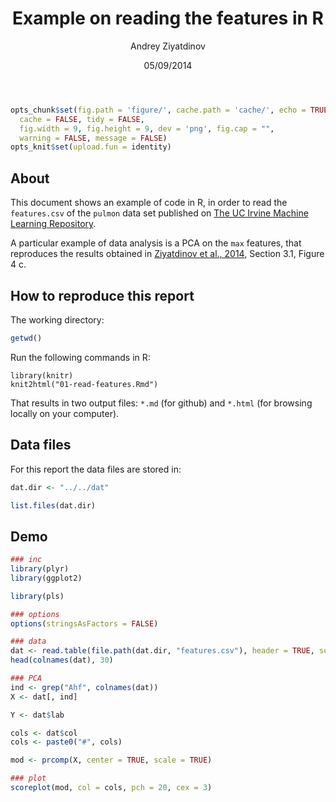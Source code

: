 % Example on reading the features in R
% Andrey Ziyatdinov
% 05/09/2014

```r
opts_chunk$set(fig.path = 'figure/', cache.path = 'cache/', echo = TRUE, 
  cache = FALSE, tidy = FALSE,
  fig.width = 9, fig.height = 9, dev = 'png', fig.cap = "",
  warning = FALSE, message = FALSE)
opts_knit$set(upload.fun = identity)
```

## About

This document shows an example of code in R,
in order to read the `features.csv` of the `pulmon` data set published on 
[The UC Irvine Machine Learning Repository](http://archive.ics.uci.edu/ml/).

A particular example of data analysis is a PCA on the `max` features,
that reproduces the results obtained in [Ziyatdinov et al., 2014](http://www.journals.elsevier.com/sensors-and-actuators-b-chemical/),
Section 3.1, Figure 4 c.

## How to reproduce this report

The working directory:
```r
getwd()
```

Run the following commands in R:

```
library(knitr)
knit2html("01-read-features.Rmd")
```

That results in two output files: `*.md` (for github) and `*.html` (for browsing locally on your computer).

## Data files

For this report the data files are stored in:

```r
dat.dir <- "../../dat"

list.files(dat.dir)
```

## Demo

```r
### inc
library(plyr)
library(ggplot2)

library(pls)

### options
options(stringsAsFactors = FALSE)
```

```r
### data
dat <- read.table(file.path(dat.dir, "features.csv"), header = TRUE, sep = ",")
head(colnames(dat), 30)
```

```r
### PCA
ind <- grep("Ahf", colnames(dat))
X <- dat[, ind]

Y <- dat$lab

cols <- dat$col
cols <- paste0("#", cols)

mod <- prcomp(X, center = TRUE, scale = TRUE)

### plot
scoreplot(mod, col = cols, pch = 20, cex = 3)
```
